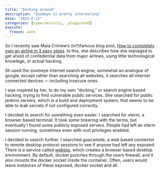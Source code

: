 ```yaml
---
title: "Dorking around"
description: "Zoomeye is pretty interesting"
date: "2023-6-12"
categories: [cybersecurity, _playground]
execute:
  freeze: auto
---
```



So I recently saw Maia Crimew's (in?)famous blog post, [How to completely own an airline in 3 easy steps](https://maia.crimew.gay/posts/how-to-hack-an-airline/). In this, she describes how she managed to get ahold of confedential data from major airlines, using little technological knowlege, or actual hacking. 

Sh used the zoomeye internet search engine, somewhat an analogue of google, except rather than searching all websites, it searches all internet connected devices — including insecure ones. 


I was inspired by her, to do my own "dorking," or search engine based hacking, trying to find vulnerable public services. She searched for public jenkins servers, which is a build and deployment system, that seems to be able to leak secrets if not configured correctly.


I decided to search for something even easier. I searched for xterm, a browser based terminal. It took some tinkering with the terms, but eventually I found some publicly exposed servers. People had left an xterm session running, sometimes even with root privileges enabled. 


I decided to search further. I searched guacamole, a web based connector to remote desktop protocol sessions to see if anyone had left any exposed. There is a service called [webtop](https://docs.linuxserver.io/images/docker-webtop/), which creates a browser based desktop environment. By default, docker punches through the users firewall, and it also mounts the docker socket inside the container. Often, users would leave instances of these exposed, docker socket and all.

